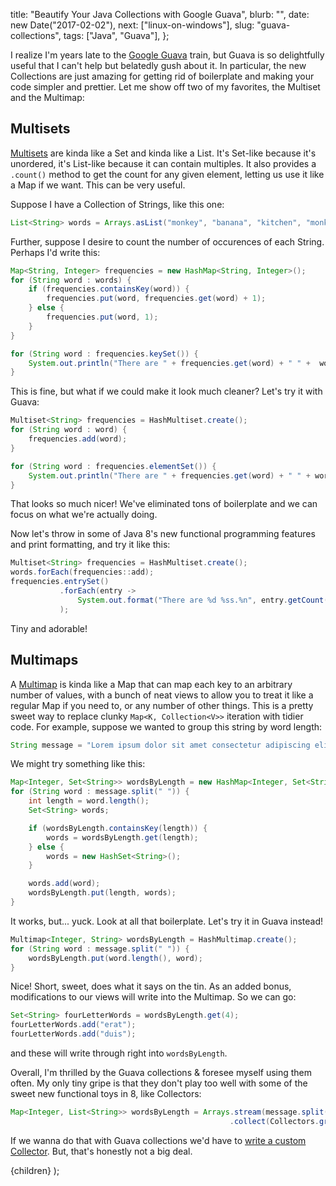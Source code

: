 
  title: "Beautify Your Java Collections with Google Guava",
  blurb: "",
  date: new Date("2017-02-02"),
  next: ["linux-on-windows"],
  slug: "guava-collections",
  tags: ["Java", "Guava"],
};

I realize I'm years late to the [Google Guava](https://github.com/google/guava) train, but Guava is so delightfully useful that I can't help but belatedly gush about it. In particular, the new Collections are just amazing for getting rid of boilerplate and making your code simpler and prettier. Let me show off two of my favorites, the Multiset and the Multimap:

## Multisets

[Multisets](https://github.com/google/guava/wiki/NewCollectionTypesExplained#multiset) are kinda like a Set and kinda like a List. It's Set-like because it's unordered, it's List-like because it can contain multiples. It also provides a `.count()` method to get the count for any given element, letting us use it like a Map if we want. This can be very useful.

Suppose I have a Collection of Strings, like this one:

```java
List<String> words = Arrays.asList("monkey", "banana", "kitchen", "monkey", "monkey", "banana", "kitchen");
```

Further, suppose I desire to count the number of occurences of each String. Perhaps I'd write this:

```java
Map<String, Integer> frequencies = new HashMap<String, Integer>();
for (String word : words) {
    if (frequencies.containsKey(word)) {
        frequencies.put(word, frequencies.get(word) + 1);
    } else {
        frequencies.put(word, 1);
    }
}

for (String word : frequencies.keySet()) {
    System.out.println("There are " + frequencies.get(word) + " " +  word + "s.");
}
```

This is fine, but what if we could make it look much cleaner? Let's try it with Guava:

```java
Multiset<String> frequencies = HashMultiset.create();
for (String word : word) {
    frequencies.add(word);
}

for (String word : frequencies.elementSet()) {
    System.out.println("There are " + frequencies.get(word) + " " + word + "s.");
}

```

That looks so much nicer! We've eliminated tons of boilerplate and we can focus on what we're actually doing.

Now let's throw in some of Java 8's new functional programming features and print formatting, and try it like this:

```java
Multiset<String> frequencies = HashMultiset.create();
words.forEach(frequencies::add);
frequencies.entrySet()
           .forEach(entry ->
               System.out.format("There are %d %ss.%n", entry.getCount(), entry.getElement())
           );
```

Tiny and adorable!

## Multimaps

A [Multimap](https://github.com/google/guava/wiki/NewCollectionTypesExplained#multimap) is kinda like a Map that can map each key to an arbitrary number of values, with a bunch of neat views to allow you to treat it like a regular Map if you need to, or any number of other things. This is a pretty sweet way to replace clunky `Map<K, Collection<V>>` iteration with tidier code. For example, suppose we wanted to group this string by word length:

```java
String message = "Lorem ipsum dolor sit amet consectetur adipiscing elit Quisque vel enim id neque semper convallis vel vulputate nunc";
```

We might try something like this:

```java
Map<Integer, Set<String>> wordsByLength = new HashMap<Integer, Set<String>>();
for (String word : message.split(" ")) {
    int length = word.length();
    Set<String> words;

    if (wordsByLength.containsKey(length)) {
        words = wordsByLength.get(length);
    } else {
        words = new HashSet<String>();
    }

    words.add(word);
    wordsByLength.put(length, words);
}
```

It works, but... yuck. Look at all that boilerplate. Let's try it in Guava instead!

```java
Multimap<Integer, String> wordsByLength = HashMultimap.create();
for (String word : message.split(" ")) {
    wordsByLength.put(word.length(), word);
}
```

Nice! Short, sweet, does what it says on the tin. As an added bonus, modifications to our views will write into the Multimap. So we can go:

```java
Set<String> fourLetterWords = wordsByLength.get(4);
fourLetterWords.add("erat");
fourLetterWords.add("duis");
```

and these will write through right into `wordsByLength`.

Overall, I'm thrilled by the Guava collections & foresee myself using them often. My only tiny gripe is that they don't play too well with some of the sweet new functional toys in 8, like Collectors:

```java
Map<Integer, List<String>> wordsByLength = Arrays.stream(message.split(" "))
                                                 .collect(Collectors.groupingBy(String::length));
```

If we wanna do that with Guava collections we'd have to [write a custom Collector](http://www.nurkiewicz.com/2014/07/introduction-to-writing-custom.html). But, that's honestly not a big deal.

  <ArticlePage meta={meta}>{children}</ArticlePage>
);
